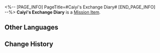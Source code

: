 <%-- [PAGE_INFO]
PageTitle=#Caiyi's Exchange Diary#
[END_PAGE_INFO] --%>
{{Item Infobox
|id          = 140223
|image       = Item Caiyi's Exchange Diary.png
|type        = Mission Item
|invCategory = Missions
|rarity      = 3
|effect      = 
|description = Caiyi hopes that her friend can take care of her daughter, and let her daughter be anything the child wants to be... Except a fighter pilot.
}}
'''Caiyi's Exchange Diary''' is a [[Mission Item]].

==Other Languages==
{{Other Languages
|en   = Caiyi's Exchange Diary
|zhs  = 采翼的交换日记
|zht  = 采翼的交換日記
|ja   = 采翼の交換日記
|ko   = 채이의 교환 일기
|es   = Diario de intercambios de Caiyi
|fr   = Journal partagé de Caiyi
|ru   = Записи Цайи
|th   = ไดอารี่แลกเปลี่ยนของ Caiyi
|vi   = Nhật Ký Trao Đổi Của Caiyi
|de   = Caiyis Austauschtagebuch
|id   = Diari Pertukaran Caiyi
|pt   = Diário de Conversa da Caiyi
}}

==Change History==
{{Change History|2.0}}